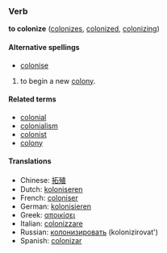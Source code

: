 ===Verb===
'''to colonize''' ([[colonizes]], [[colonized]], [[colonizing]])

====Alternative spellings====
*[[colonise]]

# to begin a new [[colony]].

====Related terms====
*[[colonial]]
*[[colonialism]]
*[[colonist]]
*[[colony]]

====Translations====
*Chinese: [[拓殖]]
*Dutch: [[koloniseren]]
*French: [[coloniser]]
*German: [[kolonisieren]]
*Greek: [[αποικίσει]]
*Italian: [[colonizzare]]
*Russian: [[колонизировать]] (kolonizirovat')
*Spanish: [[colonizar]]